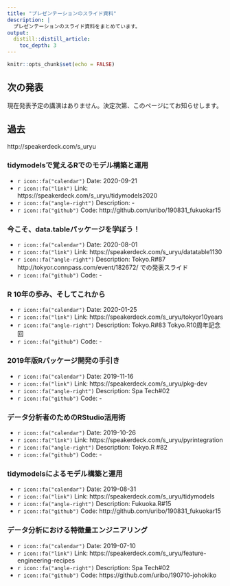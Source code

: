 ```yaml
---
title: "プレゼンテーションのスライド資料"
description: |
  プレゼンテーションのスライド資料をまとめています。
output:
  distill::distill_article:
    toc_depth: 3
---
```


```r
knitr::opts_chunk$set(echo = FALSE)
```

## 次の発表

現在発表予定の講演はありません。決定次第、このページにてお知らせします。

## 過去

http://speakerdeck.com/s_uryu

### tidymodelsで覚えるRでのモデル構築と運用

<script async class="speakerdeck-embed" data-id="0dee09f939ae47f7a557f1c7bad1f1b2" data-ratio="1.77777777777778" src="//speakerdeck.com/assets/embed.js"></script>

- `r icon::fa("calendar")` Date: 2020-09-21
- `r icon::fa("link")` Link: https://speakerdeck.com/s_uryu/tidymodels2020
- `r icon::fa("angle-right")` Description: -
- `r icon::fa("github")` Code: http://github.com/uribo/190831_fukuokar15

### 今こそ、data.tableパッケージを学ぼう！

<script async class="speakerdeck-embed" data-id="e0e3f538dbe5417c8f0f23800685b25d" data-ratio="1.77777777777778" src="//speakerdeck.com/assets/embed.js"></script>

- `r icon::fa("calendar")` Date: 2020-08-01
- `r icon::fa("link")` Link: https://speakerdeck.com/s_uryu/datatable1130
- `r icon::fa("angle-right")` Description:  Tokyo.R#87 http://tokyor.connpass.com/event/182672/ での発表スライド
- `r icon::fa("github")` Code: -

### R 10年の歩み、そしてこれから

<script async class="speakerdeck-embed" data-id="6792f66f19344f3795eaf748aca3d4b7" data-ratio="1.77777777777778" src="//speakerdeck.com/assets/embed.js"></script>

- `r icon::fa("calendar")` Date: 2020-01-25
- `r icon::fa("link")` Link: https://speakerdeck.com/s_uryu/tokyor10years
- `r icon::fa("angle-right")` Description: Tokyo.R#83 Tokyo.R10周年記念回
- `r icon::fa("github")` Code: -

### 2019年版Rパッケージ開発の手引き

<script async class="speakerdeck-embed" data-id="c3c7055ad8d144208978ceac950fed93" data-ratio="1.77777777777778" src="//speakerdeck.com/assets/embed.js"></script>

- `r icon::fa("calendar")` Date: 2019-11-16
- `r icon::fa("link")` Link: https://speakerdeck.com/s_uryu/pkg-dev
- `r icon::fa("angle-right")` Description: Spa Tech#02
- `r icon::fa("github")` Code: -

### データ分析者のためのRStudio活用術

- `r icon::fa("calendar")` Date: 2019-10-26
- `r icon::fa("link")` Link: https://speakerdeck.com/s_uryu/pyrintegration
- `r icon::fa("angle-right")` Description: Tokyo.R #82
- `r icon::fa("github")` Code: -

### tidymodelsによるモデル構築と運用

- `r icon::fa("calendar")` Date: 2019-08-31
- `r icon::fa("link")` Link: https://speakerdeck.com/s_uryu/tidymodels
- `r icon::fa("angle-right")` Description: Fukuoka.R#15
- `r icon::fa("github")` Code: http://github.com/uribo/190831_fukuokar15

### データ分析における特徴量エンジニアリング

- `r icon::fa("calendar")` Date: 2019-07-10
- `r icon::fa("link")` Link: https://speakerdeck.com/s_uryu/feature-engineering-recipes
- `r icon::fa("angle-right")` Description: Spa Tech#02
- `r icon::fa("github")` Code: https://github.com/uribo/190710-johokiko
